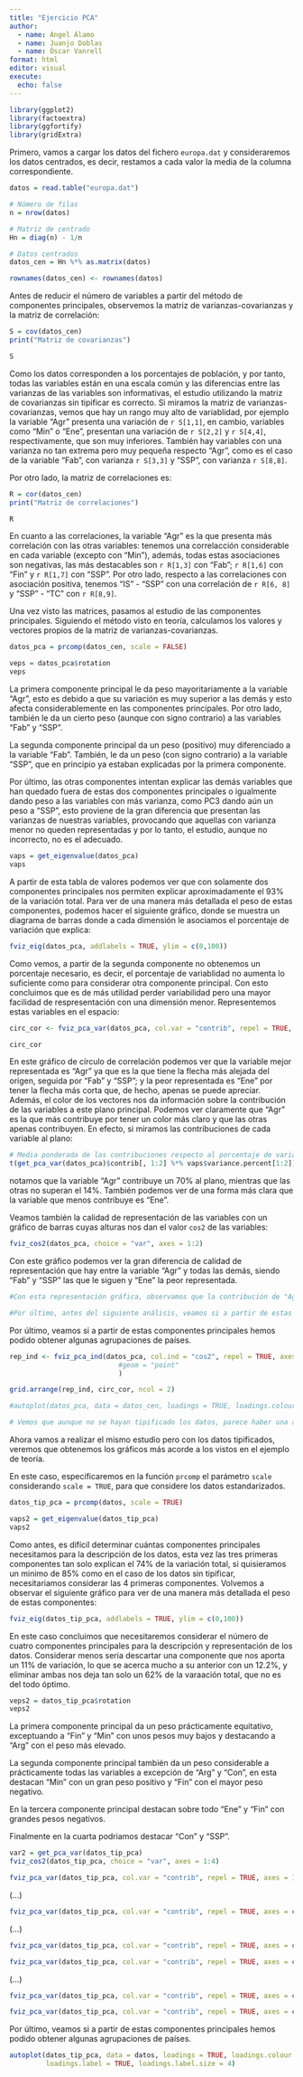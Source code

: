```yaml
---
title: "Ejercicio PCA"
author: 
  - name: Ángel Álamo
  - name: Juanjo Doblas
  - name: Óscar Vanrell 
format: html
editor: visual
execute:
  echo: false
---
```


```r
library(ggplot2)
library(factoextra)
library(ggfortify)
library(gridExtra)
```

Primero, vamos a cargar los datos del fichero `europa.dat` y consideraremos los datos centrados, es decir, restamos a cada valor la media de la columna correspondiente.

```r
datos = read.table("europa.dat")

# Número de filas
n = nrow(datos)

# Matriz de centrado
Hn = diag(n) - 1/n

# Datos centrados
datos_cen = Hn %*% as.matrix(datos)

rownames(datos_cen) <- rownames(datos)
```

Antes de reducir el número de variables a partir del método de componentes principales, observemos la matriz de varianzas-covarianzas y la matriz de correlación:

```r
S = cov(datos_cen)
print("Matriz de covarianzas")
```

```r
S
```

Como los datos corresponden a los porcentajes de población, y por tanto, todas las variables están en una escala común y las diferencias entre las varianzas de las variables son informativas, el estudio utilizando la matriz de covarianzas sin tipificar es correcto. Si miramos la matriz de varianzas-covarianzas, vemos que hay un rango muy alto de variablidad, por ejemplo la variable "Agr" presenta una variación de `r S[1,1]`, en cambio, variables como "Min" o "Ene", presentan una variación de `r S[2,2]` y `r S[4,4]`, respectivamente, que son muy inferiores. También hay variables con una varianza no tan extrema pero muy pequeña respecto "Agr", como es el caso de la variable "Fab", con varianza `r S[3,3]` y "SSP", con varianza `r S[8,8]`.

Por otro lado, la matriz de correlaciones es:

```r
R = cor(datos_cen)
print("Matriz de correlaciones")
```

```r
R
```

En cuanto a las correlaciones, la variable "Agr" es la que presenta más correlación con las otras variables: tenemos una correlacción considerable en cada variable (excepto con "Min"), además, todas estas asociaciones son negativas, las más destacables son `r R[1,3]` con "Fab"; `r R[1,6]` con "Fin" y `r R[1,7]` con "SSP". Por otro lado, respecto a las correlaciones con asociación positiva, tenemos "IS" - "SSP" con una correlación de `r R[6, 8]` y "SSP" - "TC" con `r R[8,9]`.

Una vez visto las matrices, pasamos al estudio de las componentes principales. Siguiendo el método visto en teoría, calculamos los valores y vectores propios de la matriz de varianzas-covarianzas.

```r
datos_pca = prcomp(datos_cen, scale = FALSE)
```

```r
veps = datos_pca$rotation
veps
```

La primera componente principal le da peso mayoritariamente a la variable "Agr", esto es debido a que su variación es muy superior a las demás y esto afecta considerablemente en las componentes principales. Por otro lado, también le da un cierto peso (aunque con signo contrario) a las variables "Fab" y "SSP".

La segunda componente principal da un peso (positivo) muy diferenciado a la variable "Fab". También, le da un peso (con signo contrario) a la variable "SSP", que en principio ya estaban explicadas por la primera componente.

Por último, las otras componentes intentan explicar las demás variables que han quedado fuera de estas dos componentes principales o igualmente dando peso a las variables con más varianza, como PC3 dando aún un peso a "SSP", esto proviene de la gran diferencia que presentan las varianzas de nuestras variables, provocando que aquellas con varianza menor no queden representadas y por lo tanto, el estudio, aunque no incorrecto, no es el adecuado.

```r
vaps = get_eigenvalue(datos_pca)
vaps
```

A partir de esta tabla de valores podemos ver que con solamente dos componentes principales nos permiten explicar aproximadamente el $93\%$ de la variación total. Para ver de una manera más detallada el peso de estas componentes, podemos hacer el siguiente gráfico, donde se muestra un diagrama de barras donde a cada dimensión le asociamos el porcentaje de variación que explica:

```r
fviz_eig(datos_pca, addlabels = TRUE, ylim = c(0,100))
```

Como vemos, a partir de la segunda componente no obtenemos un porcentaje necesario, es decir, el porcentaje de variablidad no aumenta lo suficiente como para considerar otra componente principal. Con esto concluimos que es de más utilidad perder variabilidad pero una mayor facilidad de respresentación con una dimensión menor. Representemos estas variables en el espacio:

```r
circ_cor <- fviz_pca_var(datos_pca, col.var = "contrib", repel = TRUE, axes = 1:2)

circ_cor
```
En este gráfico de círculo de correlación podemos ver que la variable mejor representada es "Agr" ya que es la que tiene la flecha más alejada del origen, seguida por "Fab" y "SSP"; y la peor representada es "Ene" por tener la flecha más corta que, de hecho, apenas se puede apreciar.  Además, el color de los vectores nos da información sobre la contribución de las variables a este plano principal. Podemos ver claramente que "Agr" es la que más contribuye por tener un color más claro y que las otras apenas contribuyen. En efecto, si miramos las contribuciones de cada variable al plano:

```r
# Media ponderada de las contribuciones respecto al porcentaje de variación
t(get_pca_var(datos_pca)$contrib[, 1:2] %*% vaps$variance.percent[1:2])/(sum(vaps$variance.percent[1:2]))
```

notamos que la variable "Agr" contribuye un $70\%$ al plano, mientras que las otras no superan el $14\%$. También podemos ver de una forma más clara que la variable que menos contribuye es "Ene".

Veamos también la calidad de representación de las variables con un gráfico de barras cuyas alturas nos dan el valor `cos2` de las variables:

```r
fviz_cos2(datos_pca, choice = "var", axes = 1:2)
```

Con este gráfico podemos ver la gran diferencia de calidad de representación que hay entre la variable "Agr" y todas las demás, siendo "Fab" y "SSP" las que le siguen y "Ene" la peor representada.

```r
#Con esta representación gráfica, observamos que la contribución de "Agr" es demasiado alta, esto hace que las componentes principales estén afectadas por esta diferencia, haciendo que las otras variables no tengan una calidad de representación correcta, esto nos lleva a realizar el estudio con las variables tipificadas.

#Por último, antes del siguiente análisis, veamos si a partir de estas componentes principales hemos podido obtener algunas agrupaciones de países.
```

Por último, veamos si a partir de estas componentes principales hemos podido obtener algunas agrupaciones de países.

```r
rep_ind <- fviz_pca_ind(datos_pca, col.ind = "cos2", repel = TRUE, axes = 1:2,
                           #geom = "point"
                           ) 

grid.arrange(rep_ind, circ_cor, ncol = 2)

#autoplot(datos_pca, data = datos_cen, loadings = TRUE, loadings.colour = 'blue', loadings.label = TRUE, loadings.label.size = 3, label = TRUE)
```


```r
# Vemos que aunque no se hayan tipificado los datos, parece haber una agrupación (aunque no muy clara) de los países, estos grupos serían: los países que se encuentran en la parte inferior izquierda; los países que se encuentran en la parte superior izquierd y los países que se encuentran separados en la parte derecha.
```






Ahora vamos a realizar el mismo estudio pero con los datos tipificados, veremos que obtenemos los gráficos más acorde a los vistos en el ejemplo de teoria.

En este caso, especificaremos en la función `prcomp` el parámetro `scale` considerando `scale = TRUE`, para que considere los datos estandarizados.

```r
datos_tip_pca = prcomp(datos, scale = TRUE)
```

```r
vaps2 = get_eigenvalue(datos_tip_pca)
vaps2
```

Como antes, es difícil determinar cuántas componentes principales necesitamos para la descripción de los datos, esta vez las tres primeras componentes tan solo explican el $74\%$ de la variación total, si quisieramos un minimo de $85\%$ como en el caso de los datos sin tipificar, necesitariamos considerar las 4 primeras componentes. Volvemos a observar el siguiente gráfico para ver de una manera más detallada el peso de estas componentes:

```r
fviz_eig(datos_tip_pca, addlabels = TRUE, ylim = c(0,100))
```

En este caso concluimos que necesitaremos considerar el número de cuatro componentes principales para la descripción y representación de los datos. Considerar menos seria descartar una componente que nos aporta un $11\%$ de variación, lo que se acerca mucho a su anterior con un $12.2\%$, y eliminar ambas nos deja tan solo un $62\%$ de la varaación total, que no es del todo óptimo.

```r
veps2 = datos_tip_pca$rotation
veps2
```

La primera componente principal da un peso prácticamente equitativo, exceptuando a "Fin" y "Min" con unos pesos muy bajos y destacando a "Arg" con el peso más elevado.

La segunda componente principal también da un peso considerable a prácticamente todas las variables a excepción de "Arg" y "Con", en esta destacan "Min" con un gran peso positivo y "Fin" con el mayor peso negativo.

En la tercera componente principal destacan sobre todo "Ene" y "Fin" con grandes pesos negativos.

Finalmente en la cuarta podriamos destacar "Con" y "SSP".

```r
var2 = get_pca_var(datos_tip_pca)
fviz_cos2(datos_tip_pca, choice = "var", axes = 1:4)
```

```r
fviz_pca_var(datos_tip_pca, col.var = "contrib", repel = TRUE, axes = 1:2)

```

(...)

```r
fviz_pca_var(datos_tip_pca, col.var = "contrib", repel = TRUE, axes = c(1,3))

```

(...)

```r
fviz_pca_var(datos_tip_pca, col.var = "contrib", repel = TRUE, axes = c(1,4))

```

```r
fviz_pca_var(datos_tip_pca, col.var = "contrib", repel = TRUE, axes = c(2,3))

```

(...)

```r
fviz_pca_var(datos_tip_pca, col.var = "contrib", repel = TRUE, axes = c(2,4))

```

```r
fviz_pca_var(datos_tip_pca, col.var = "contrib", repel = TRUE, axes = c(3,4))

```

Por último, veamos si a partir de estas componentes principales hemos podido obtener algunas agrupaciones de países.

```r
autoplot(datos_tip_pca, data = datos, loadings = TRUE, loadings.colour = 'blue',
         loadings.label = TRUE, loadings.label.size = 4)


```
